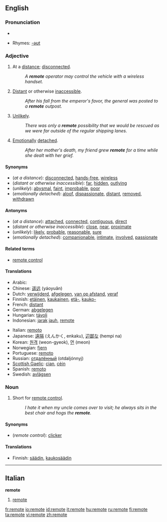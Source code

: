 ==English==

===Pronunciation===
*{{audio|en-us-remote.ogg|Audio (US)}}

*Rhymes: [[Rhymes:English:-əʊt|-əʊt]]

===Adjective===
{{en-adj|remot|er|est}}

# At a [[distance]]; [[disconnected]].
#:''A '''remote''' operator may control the vehicle with a wireless handset.''
# [[distant|Distant]] or otherwise [[inaccessible]].
#:''After his fall from the emperor's favor, the general was posted to a '''remote''' outpost.''
# [[unlikely|Unlikely]].
#:''There was only a '''remote''' possibility that we would be rescued as we were far outside of the regular shipping lanes.''
# [[emotion|Emotionally]] [[detach]]ed.
#:''After her mother's death, my friend grew '''remote''' for a time while she dealt with her grief.''

====Synonyms====
*(''at a distance''): [[disconnected]], [[hands-free]], [[wireless]]
*(''distant or otherwise inaccessible''): [[far]], [[hidden]], [[outlying]]
*(''unlikely''): [[abysmal]], [[faint]], [[improbable]], [[poor]]
*(''emotionally detached''): [[aloof]], [[dispassionate]], [[distant]], [[removed]], [[withdrawn]]

====Antonyms====
*(''at a distance''): [[attached]], [[connected]], [[contiguous]], [[direct]]
*(''distant or otherwise inaccessible''): [[close]], [[near]], [[proximate]]
*(''unlikely''): [[likely]], [[probable]], [[reasonable]], [[sure]]
*(''emotionally detached''): [[companionable]], [[intimate]], [[involved]], [[passionate]]

====Related terms====
*[[remote control]]

====Translations====
{{trans-top|at a distance}}
*Arabic: {{ARchar|[[بعيد]]}} {{IPAchar|(baʕīd)}}
*Chinese: [[遥远]] (yáoyuǎn)
*Dutch: [[verwijderd]], [[afgelegen]], [[van op afstand]], [[veraf]]
*Finnish: [[etäinen]], [[kaukainen]], [[etä-]], [[kauko-]]
*French: [[distant#French|distant]]
*German: [[abgelegen]]
*Hungarian: [[távoli]]
*Indonesian: [[jarak]] [[jauh]], [[#Indonesian|remote]]
{{trans-mid}}
*Italian: [[remoto]]
*Japanese: [[遠隔]] (えんかく, enkaku), [[辺鄙な]] (hempi na)
*Korean: [[원격]] (weon-gyeok), [[먼]] (meon)
*Norwegian: [[fjern]]
*Portuguese: [[remoto]]
*Russian: [[отдалённый]] (otdaljónnyj)
*[[Scottish Gaelic]]: [[cian]], [[cèin]]
*Spanish: [[remoto]]
*Swedish: [[avlägsen]]
{{trans-bottom}}

===Noun===
{{en-noun}}

# Short for [[remote control]].
#:''I hate it when my uncle comes over to visit; he always sits in the best chair and hogs the '''remote'''.''

====Synonyms====
*(''remote control''): [[clicker]]

====Translations====
{{trans-top|remote control}}
*Finnish: [[säädin]], [[kaukosäädin]]
{{trans-mid}}
{{trans-bottom}}

----

==Italian==
'''remote''' {{f}} {{plural}}
# [[remote#English|remote]]

[[fr:remote]]
[[io:remote]]
[[id:remote]]
[[it:remote]]
[[hu:remote]]
[[ru:remote]]
[[fi:remote]]
[[ta:remote]]
[[vi:remote]]
[[zh:remote]]